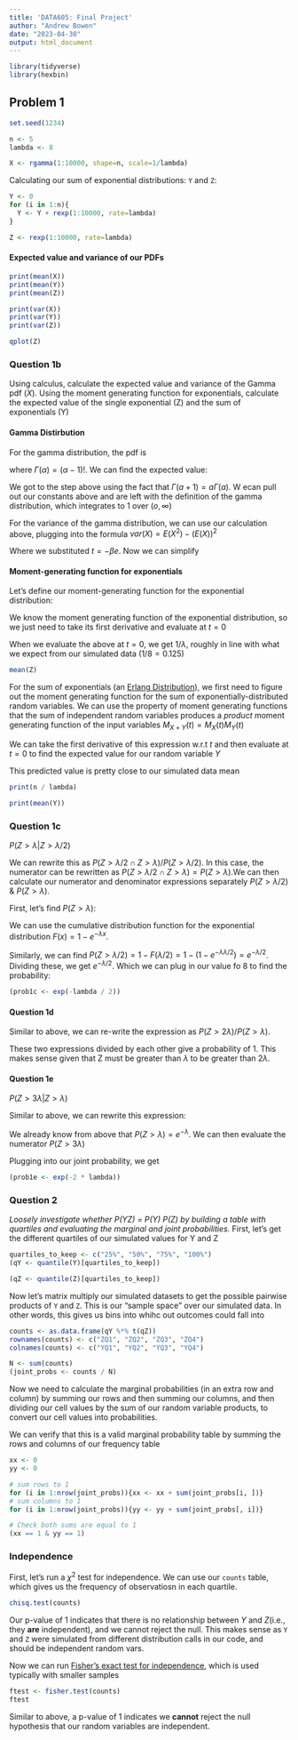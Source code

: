 ```yaml
---
title: 'DATA605: Final Project'
author: "Andrew Bowen"
date: "2023-04-30"
output: html_document
---
```


```r
library(tidyverse)
library(hexbin)
```


## Problem 1
```r
set.seed(1234)
```   


```r
n <- 5
lambda <- 8

X <- rgamma(1:10000, shape=n, scale=1/lambda)
```


Calculating our sum of exponential distributions: `Y` and `Z`:
```r
Y <- 0
for (i in 1:n){
  Y <- Y + rexp(1:10000, rate=lambda)
}

Z <- rexp(1:10000, rate=lambda)
```


#### Expected value and variance of our PDFs
```r
print(mean(X))
print(mean(Y))
print(mean(Z))
```

```r
print(var(X))
print(var(Y))
print(var(Z))
```

```r
qplot(Z)
```

### Question 1b
Using calculus, calculate the expected value and variance of the Gamma pdf ($X$).  Using the moment generating function for exponentials, calculate the expected value of the single exponential (Z) and the sum of exponentials (Y)

#### Gamma Distirbution 
For the gamma distribution, the pdf is 

\begin{aligned}
  f(x; \alpha, \beta) = \frac{x^{\alpha - 1}e^{-\beta x}\beta^{\alpha}}{\Gamma(\alpha)}
\end{aligned}

where $\Gamma(\alpha) = (\alpha - 1)!$. We can find the expected value:

\begin{aligned}
  E(X) = \int_0^{\infty} x \cdot \frac{x^{\alpha - 1}e^{-\beta x}\beta^{\alpha}}{\Gamma(\alpha)} \,dx\newline
       = \int_0^{\infty} \frac{\alpha}{\beta}\frac{\beta^{\alpha + 1}}{\Gamma(\alpha + 1)}x^{(\alpha + 1) - 1}e^{-\beta x} \,dx
\end{aligned}

We got to the step above using the fact that $\Gamma(a + 1) = a\Gamma(a)$. W ecan pull out our constants above and are left with the definition of the gamma distribution, which integrates to 1 over $(o, \infty)$

\begin{aligned}
  E(X) = \frac{\alpha}{\beta}\int_0^{\infty} \frac{\beta^{\alpha + 1}}{\Gamma(\alpha + 1)}x^{(\alpha + 1) - 1}e^{-\beta x} \,dx
       = \frac{\alpha}{\beta}
\end{aligned}

For the variance of the gamma distribution, we can use our calculation above, plugging into the formula $var(X) = E(X^2) - (E(X))^2$

\begin{aligned}
  var(X) = \int_0^{\infty} x^2 f_X(x) \,dx - (E(X))^2\newline
         = \int_0^{\infty} x^2 \frac{x^{\alpha - 1}e^{-\beta x}\beta^{\alpha}}{\Gamma(\alpha)} \,dx - \frac{\alpha^2}{\beta^2}\newline
         = \frac{\beta^{\alpha}}{\Gamma(\alpha)}\int_0^{\infty}(\frac{t}{\beta})^{\alpha + 1}e^{-t}/\beta \,dt - \frac{\alpha^2}{\beta^2} 
\end{aligned}

Where we substituted $t = -\beta e$. Now we can simplify
\begin{aligned}
  var(X) = \frac{\beta^{\alpha}}{\beta^{\alpha + 2}\Gamma(\alpha)}\int_0^{\infty} t^{\alpha + 1}e^t \,dt - \frac{\alpha^2}{\beta^2} \newline
         = \frac{\Gamma(\alpha + 2)}{\beta^2\Gamma(\alpha)} - \frac{\alpha^2}{\beta^2}\newline
         = \frac{\alpha(\alpha + 1)\Gamma(\alpha) - \alpha^2\Gamma(\alpha)}{\beta^2\Gamma(\alpha])}\newline
         = \frac{\alpha(\alpha + 1 - \alpha1)}{\beta^2} = \frac{\alpha}{\beta^2}
\end{aligned}
#### Moment-generating function for exponentials
Let's define our moment-generating function for the exponential distribution:

\begin{aligned}
  M_Z(t) = \frac{1}{1 - \frac{t}{\lambda}}, t < \lambda
\end{aligned}

We know the moment generating function of the exponential distribution, so we just need to take its first derivative and evaluate at $t=0$
\begin{aligned}
  \frac{\,dM}{\,dt} = \frac{d}{\,dt}(1 - \frac{t}{\lambda})^{-1} = \frac{1}{\lambda(1 - \frac{t}{\lambda})^2}
\end{aligned}

When we evaluate the above at $t=0$, we get $1/\lambda$, roughly in line with what we expect from our simulated data ($1/8 = 0.125$)
```r
mean(Z)
```

For the sum of exponentials (an [Erlang Distribution](https://en.wikipedia.org/wiki/Erlang_distribution)), we first need to figure out the moment generating function for the sum of exponentially-distributed random variables. We can use the property of moment generating functions that the sum of independent random variables produces a *product* moment generating function of the input variables $M_{X + Y}(t) = M_X(t)M_Y(t)$

\begin{aligned}
  M_Y(t) = (\frac{1}{1 - \frac{t}{\lambda}})^n = (1 - \frac{t}{\lambda})^{-n}
\end{aligned}

We can take the first derivative of this expression w.r.t $t$ and then evaluate at $t=0$ to find the expected value for our random variable $Y$

\begin{aligned}
  M_Y(t)\rvert_{t=0} = \frac{d}{\,dt} = (1 - \frac{t}{\lambda})^{-n}\rvert_{t=0} \newline
                     = -n(\frac{1}{1 - \frac{t}{\lambda}})^{-n - 1}(\frac{-1}{\lambda})\rvert_{t=0} = \frac{n}{\lambda(1 - \frac{t}{\lambda})^{n + 1}}\rvert_{t=0}\newline
                     \frac{n}{\lambda} 
\end{aligned}
This predicted value is pretty close to our simulated data mean
```r
print(n / lambda)

print(mean(Y))
```

### Question 1c
$P(Z > \lambda | Z > \lambda /2)$

We can rewrite this as $P(Z > \lambda/2 ∩ Z > \lambda) / P(Z > \lambda/2)$. In this case, the numerator can be rewritten as $P(Z > \lambda/2 ∩ Z > \lambda) = P(Z > \lambda)$.We can then calculate our numerator and denominator expressions separately $P(Z > \lambda/2)$ & $P(Z > \lambda)$. 

First, let's find $P(Z > \lambda)$:

\begin{aligned}
  P(Z > \lambda) = 1 - P(Z \le \lambda) = 1 - F(\lambda)\newline
             = 1 - (1 - e^{-\lambda\lambda}) = e^{-\lambda}
\end{aligned}

We can use the cumulative distribution function for the exponential distribution $F(x) = 1 - e^{-\lambda x}$.

Similarly, we can find $P(Z > \lambda/2) = 1 - F(\lambda/2) = 1 - (1 - e^{-\lambda\lambda/2}) = e^{-\lambda/2}$. Dividing these, we get $e^{-\lambda / 2}$. Which we can plug in our value fo 8 to find the probability:
```r
(prob1c <- exp(-lambda / 2))
```


#### Question 1d
Similar to above, we can re-write the expression as $P(Z > 2\lambda) / P(Z > \lambda)$.

\begin{aligned}
  P(Z > 2\lambda) = 1 - (1 - e^{-\lambda2\lambda}) = e^{\lambda}
  P(Z > \lambda) = 1 - (1 - e^-{\lambda\lambda}) = e^{-\lambda}
\end{aligned}

These two expressions divided by each other give a probability of 1. This makes sense given that Z must be greater than $\lambda$ to be greater than $2\lambda$.

#### Question 1e
$P(Z>3\lambda | Z> \lambda)$

Similar to above, we can rewrite this expression:

\begin{aligned}
  P(Z>3\lambda | Z> \lambda) = \frac{P(Z > \lambda \cap Z > 3\lambda)}{P(Z > \lambda)}\newline
                = \frac{P(Z > 3\lambda)}{P(Z > \lambda)}
\end{aligned}

We already know from above that $P(Z > \lambda) = e^{-\lambda}$. We can then evaluate the numerator $P(Z > 3\lambda)$

\begin{aligned}
  P(Z > 3\lambda) = 1 - (1 - e ^{-3\lambda}) = e^{-3\lambda}
\end{aligned}

Plugging into our joint probability, we get
\begin{aligned}
  P(Z>3\lambda | Z> \lambda) = \frac{e^{-3\lambda}}{e^{-\lambda}} = e^{-2\lambda}
\end{aligned}

```r
(prob1e <- exp(-2 * lambda))
```

### Question 2
*Loosely investigate whether P(YZ) = P(Y) P(Z) by building a table with quartiles and evaluating the marginal and joint probabilities.*
First, let's get the different quartiles of our simulated values for Y and Z
```r
quartiles_to_keep <- c("25%", "50%", "75%", "100%")
(qY <- quantile(Y)[quartiles_to_keep])
```


```r
(qZ <- quantile(Z)[quartiles_to_keep])

```

Now let's matrix multiply our simulated datasets to get the possible pairwise products of `Y` and `Z`. This is our "sample space" over our simulated data. In other words, this gives us bins into whihc out outcomes could fall into
```r
counts <- as.data.frame(qY %*% t(qZ))
rownames(counts) <- c("ZQ1", "ZQ2", "ZQ3", "ZQ4")
colnames(counts) <- c("YQ1", "YQ2", "YQ3", "YQ4")

N <- sum(counts)
(joint_probs <- counts / N)
```

Now we need to calculate the marginal probabilities (in an extra row and column) by summing our rows and then summing our columns, and then dividing our cell values by the sum of our random variable products, to convert our cell values into probabilities.

We can verify that this is a valid marginal probability table by summing the rows and columns of our frequency table
```r
xx <- 0
yy <- 0

# sum rows to 1
for (i in 1:nrow(joint_probs)){xx <- xx + sum(joint_probs[i, ])}
# sum columns to 1
for (i in 1:nrow(joint_probs)){yy <- yy + sum(joint_probs[, i])}

# Check both sums are equal to 1
(xx == 1 & yy == 1)
```


### Independence
First, let's run a $\chi^2$ test for independence. We can use our `counts` table, which gives us the frequency of observatiosn in each quartile. 
```r
chisq.test(counts)
```
Our p-value of 1 indicates that there is no relationship between $Y$ and $Z$(i.e., they **are** independent), and we cannot reject the null. This makes sense as `Y` and `Z` were simulated from different distribution calls in our code, and should be independent random vars.

Now we can run [Fisher's exact test for independence](https://statsandr.com/blog/fisher-s-exact-test-in-r-independence-test-for-a-small-sample/), which is used typically with smaller samples
```r
ftest <- fisher.test(counts)
ftest
```
Similar to above, a p-value of 1 indicates we **cannot** reject the null hypothesis that our random variables are independent.



